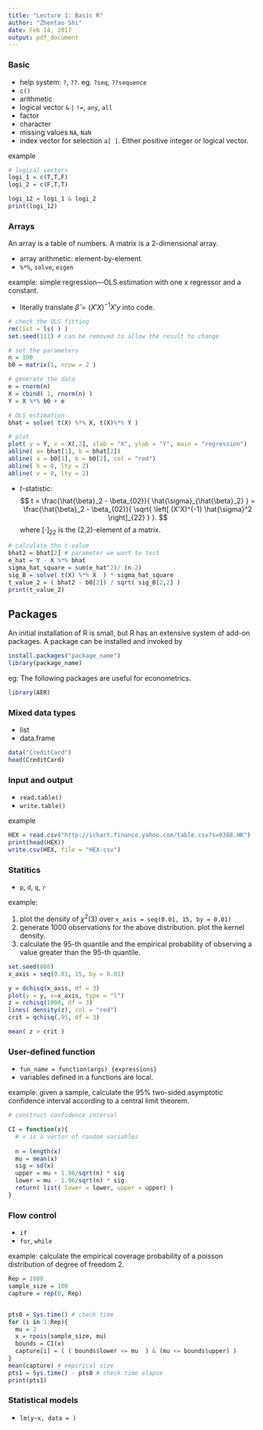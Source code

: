 ```yaml
---
title: "Lecture 1: Basic R"
author: "Zhentao Shi"
date: Feb 14, 2017
output: pdf_document
---
```


### Basic

* help system: `?`, `??`. eg. `?seq`, `??sequence`
* `c()`
* arithmetic
* logical vector `&` `|` `!=`, `any`, `all`
* factor
* character
* missing values `NA`, `NaN`
* index vector for selection `a[ ]`. Either positive integer or logical vector.

example
```r
# logical vectors
logi_1 = c(T,T,F)
logi_2 = c(F,T,T)

logi_12 = logi_1 & logi_2
print(logi_12)
```



### Arrays 

An array is a table of numbers.  A matrix is a 2-dimensional array.

* array arithmetic: element-by-element. 
* `%*%`, `solve`, `eigen`

example: simple regression---OLS estimation with one x regressor and a constant. 

* literally translate
$\hat{\beta} = (X' X)^{-1} X'y$ into code.

```r
# check the OLS fitting
rm(list = ls( ) )
set.seed(111) # can be removed to allow the result to change

# set the parameters
n = 100
b0 = matrix(1, nrow = 2 )

# generate the data
e = rnorm(n)
X = cbind( 1, rnorm(n) ) 
Y = X %*% b0 + e

# OLS estimation
bhat = solve( t(X) %*% X, t(X)%*% Y ) 

# plot
plot( y = Y, x = X[,2], xlab = "X", ylab = "Y", main = "regression")
abline( a= bhat[1], b = bhat[2])
abline( a = b0[1], b = b0[2], col = "red")
abline( h = 0, lty = 2)
abline( v = 0, lty = 2)
```

* *t*-statistic: 
$$ 
t  =  \frac{\hat{\beta}_2 - \beta_{02}}{ \hat{\sigma}_{\hat{\beta}_2}  }
   =  \frac{\hat{\beta}_2 - \beta_{02}}{ \sqrt{ \left[ (X'X)^{-1} \hat{\sigma}^2 \right]_{22} } }.
$$
where $[\cdot]_{22}$ is the (2,2)-element of a matrix.

```r
# calculate the t-value
bhat2 = bhat[2] # parameter we want to test
e_hat = Y - X %*% bhat
sigma_hat_square = sum(e_hat^2)/ (n-2)
sig_B = solve( t(X) %*% X  ) * sigma_hat_square
t_value_2 = ( bhat2 - b0[2]) / sqrt( sig_B[2,2] ) 
print(t_value_2)

```


## Packages

An initial installation of R is small, but R has an extensive system of add-on packages. A package can be installed and invoked by 
```r
install.packages("package_name")
library(package_name)
```

eg: The following packages are useful for econometrics.
```r
library(AER)
```



### Mixed data types

* list
* data.frame

```r
data("CreditCard")
head(CreditCard)
```


### Input and output

* `read.table()`
* `write.table()`

example
```r
HEX = read.csv("http://ichart.finance.yahoo.com/table.csv?s=0388.HK") 
print(head(HEX))
write.csv(HEX, file = "HEX.csv")
```

### Statitics

* `p`, `d`, `q`, `r`

example: 

1. plot the density of $\chi^2(3)$ over `x_axis = seq(0.01, 15, by = 0.01)`
2. generate 1000 observations for the above distribution. plot the kernel density.
3. calculate the 95-th quantile and the empirical probability of observing a value greater than the 95-th quantile.

```r
set.seed(888)
x_axis = seq(0.01, 15, by = 0.01)

y = dchisq(x_axis, df = 3)
plot(y = y, x=x_axis, type = "l")
z = rchisq(1000, df = 3)
lines( density(z), col = "red")
crit = qchisq(.95, df = 3)

mean( z > crit )
```


### User-defined function

* `fun_name = function(args) {expressions}`
* variables defined in a functions are local.

example: given a sample, calculate the 95% two-sided asymptotic confidence interval according to a central limit theorem.
```r
# construct confidence interval

CI = function(x){
  # x is a vector of random variables
  
  n = length(x)
  mu = mean(x)
  sig = sd(x)
  upper = mu + 1.96/sqrt(n) * sig
  lower = mu - 1.96/sqrt(n) * sig
  return( list( lower = lower, upper = upper) )
}

```

### Flow control

* `if`
* `for`, `while`

example: calculate the empirical coverage probability of a poisson distribution of degree of freedom 2.


```r
Rep = 1000
sample_size = 100
capture = rep(0, Rep)


pts0 = Sys.time() # check time
for (i in 1:Rep){
  mu = 2
  x = rpois(sample_size, mu)
  bounds = CI(x)
  capture[i] = ( ( bounds$lower <= mu  ) & (mu <= bounds$upper) )
}
mean(capture) # empirical size
pts1 = Sys.time() - pts0 # check time elapse
print(pts1)
```

### Statistical models
* `lm(y~x, data = )`


